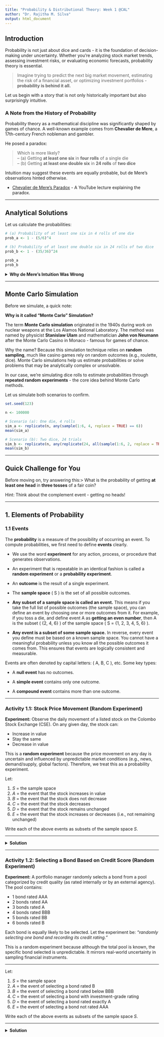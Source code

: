 ```yaml
---
title: "Probability & Distributional Theory: Week 1 @CAL"
author: "Dr. Rajitha M. Silva"
output: html_document
---
```


## Introduction

Probability is not just about dice and cards - it is the foundation of decision-making under uncertainty. Whether you're analyzing stock market trends, assessing investment risks, or evaluating economic forecasts, probability theory is essential.

> Imagine trying to predict the next big market movement, estimating the risk of a financial asset, or optimizing investment portfolios - **probability is behind it all.**

Let us begin with a story that is not only historically important but also surprisingly intuitive.

### A Note from the History of Probability

Probability theory as a mathematical discipline was significantly shaped by games of chance. A well-known example comes from **Chevalier de Mere**, a 17th-century French nobleman and gambler.

He posed a paradox:

> Which is more likely?\
 -- (a) Getting **at least one six** in **four rolls** of a single die\
 -- (b) Getting **at least one double six** in **24 rolls** of **two dice**

Intuition may suggest these events are equally probable, but de Mere's observations hinted otherwise.

-   [Chevalier de Mere's Paradox](https://www.youtube.com/watch?v=LIRG3aMQ55k) - A YouTube lecture explaining the paradox.

------------------------------------------------------------------------

## Analytical Solutions

Let us calculate the probabilities:

```r
# (a) Probability of at least one six in 4 rolls of one die
prob_a <- 1 - (5/6)^4

# (b) Probability of at least one double six in 24 rolls of two dice
prob_b <- 1 - (35/36)^24

prob_a
prob_b
```

<details>

<summary><strong>Why de Mere's Intuition Was Wrong</strong></summary>

Chevalier de Mere believed that the chance of rolling at least one six in four rolls of a single die should be similar to the chance of rolling at least one double six (i.e., both dice show a six) in 24 rolls of two dice. This was based on the idea that the chance of rolling a six on one die is ( frac{1}{6} ), and the chance of rolling double sixes with two dice is ( frac{1}{36} ), and since ( 4 imes frac{1}{6} = frac{2}{3} ) and ( 24 imes frac{1}{36} = frac{2}{3} ), the overall chances should be roughly equal.

But this is **not how probability works** when events are repeated.

In reality, the probability of getting **at least one success** in multiple independent trials is calculated using the complement:

\[ P( ext{at least one success}) = 1 - (1 - p)\^n \]

So: - For one six in 4 rolls:\
\[ P = 1 - \left(frac{5}{6} ight)\^4 approx 0.5177 \] - For one double six in 24 rolls:\
\[ P = 1 - \left(frac{35}{36} ight)\^{24} approx 0.4914 \]

Even though the expected number of successes in both cases is about ( frac{2}{3} ), the **probability** of getting at least one success differs. The mistake in de Mere's reasoning was treating expected number of successes as equivalent to the probability of getting at least one success, which they are not.

</details>

------------------------------------------------------------------------

## Monte Carlo Simulation

Before we simulate, a quick note:

**Why is it called "Monte Carlo" Simulation?**

The term **Monte Carlo simulation** originated in the 1940s during work on nuclear weapons at the Los Alamos National Laboratory. The method was named by physicist **Stanislaw Ulam** and mathematician **John von Neumann** after the Monte Carlo Casino in Monaco - famous for games of chance.

Why the name? Because this simulation technique relies on **random sampling**, much like casino games rely on random outcomes (e.g., roulette, dice). Monte Carlo simulations help us estimate probabilities or solve problems that may be analytically complex or unsolvable.

In our case, we're simulating dice rolls to estimate probabilities through **repeated random experiments** - the core idea behind Monte Carlo methods.

Let us simulate both scenarios to confirm.

```r
set.seed(123)

n <- 100000

# Scenario (a): One die, 4 rolls
sim_a <- replicate(n, any(sample(1:6, 4, replace = TRUE) == 6))
mean(sim_a)

# Scenario (b): Two dice, 24 trials
sim_b <- replicate(n, any(replicate(24, all(sample(1:6, 2, replace = TRUE) == 6))))
mean(sim_b)
```

------------------------------------------------------------------------

## Quick Challenge for You

Before moving on, try answering this:\> What is the probability of getting **at least one head** in **three tosses** of a fair coin?

Hint: Think about the complement event - getting no heads!

------------------------------------------------------------------------

## 1. Elements of Probability

### 1.1 Events

The **probability** is a measure of the possibility of occurring an event. To compute probabilities, we first need to define **events** clearly.

-   We use the word **experiment** for any action, process, or procedure that generates observations.

-   An experiment that is repeatable in an identical fashion is called a **random experiment** or a **probability experiment**.

-   An **outcome** is the result of a single experiment.

-   The **sample space** ( S ) is the set of all possible outcomes.

-   **Any subset of a sample space is called an event.** This means if you take the full list of possible outcomes (the sample space), you can define an event by choosing one or more outcomes from it. For example, if you toss a die, and define event A as **getting an even number**, then A is the subset ( {2, 4, 6} ) of the sample space ( S = {1, 2, 3, 4, 5, 6} ).

-   **Any event is a subset of some sample space.** In reverse, every event you define must be based on a known sample space. You cannot have a meaningful probability unless you know all the possible outcomes it comes from. This ensures that events are logically consistent and measurable.

Events are often denoted by capital letters: ( A, B, C ), etc. Some key types:

-   A **null event** has no outcomes.

-   A **simple event** contains only one outcome.

-   A **compound event** contains more than one outcome.

------------------------------------------------------------------------

### Activity 1.1: Stock Price Movement (Random Experiment)

**Experiment:** Observe the daily movement of a listed stock on the Colombo Stock Exchange (CSE). On any given day, the stock can:

-   Increase in value
-   Stay the same
-   Decrease in value

This is a **random experiment** because the price movement on any day is uncertain and influenced by unpredictable market conditions (e.g., news, demand/supply, global factors). Therefore, we treat this as a probability experiment.

Let:

1.  $S$ = the sample space\
2.  $A$ = the event that the stock increases in value\
3.  $B$ = the event that the stock does not decrease\
4.  $C$ = the event that the stock decreases\
5.  $D$ = the event that the stock remains unchanged\
6.  $E$ = the event that the stock increases or decreases (i.e., not remaining unchanged)

Write each of the above events as subsets of the sample space $S$.

------------------------------------------------------------------------

<details>

<summary><strong>Solution</strong></summary>

The sample space is:

$$
S = \{ \text{increase},\ \text{no change},\ \text{decrease} \}
$$

Then the events are:

- $A = \{ \text{increase} \}$
- $B = \{ \text{increase},\ \text{no change} \}$
- $C = \{ \text{decrease} \}$
- $D = \{ \text{no change} \}$
- $E = \{ \text{increase},\ \text{decrease} \}$


</details>

------------------------------------------------------------------------

### Activity 1.2: Selecting a Bond Based on Credit Score (Random Experiment)

**Experiment:** A portfolio manager randomly selects a bond from a pool categorized by credit quality (as rated internally or by an external agency). The pool contains:

- 1 bond rated AAA  
- 2 bonds rated AA  
- 3 bonds rated A  
- 4 bonds rated BBB  
- 5 bonds rated BB  
- 6 bonds rated B  

Each bond is equally likely to be selected. Let the experiment be: *"randomly selecting one bond and recording its credit rating."*

This is a random experiment because although the total pool is known, the specific bond selected is unpredictable. It mirrors real-world uncertainty in sampling financial instruments.

---

Let:

1. $S$ = the sample space  
2. $A$ = the event of selecting a bond rated B  
3. $B$ = the event of selecting a bond rated below BBB  
4. $C$ = the event of selecting a bond with investment-grade rating  
5. $D$ = the event of selecting a bond rated exactly A  
6. $E$ = the event of selecting a bond not rated AAA

Write each of the above events as subsets of the sample space $S$.

---

<details>

<summary><strong>Solution</strong></summary>

The sample space is:

$$
S = \{ 	\text{AAA},\ 	\text{AA},\ 	\text{A},\ 	\text{BBB},\ 	\text{BB},\ 	\text{B} \}
$$

Then the events are:

- $A = \{ 	\text{B} \}$
- $B = \{ 	\text{BB},\ 	\text{B} \}$
- $C = \{ 	\text{AAA},\ 	\text{AA},\ 	\text{A},\ 	\text{BBB} \}$
- $D = \{ 	\text{A} \}$
- $E = \{ 	\text{AA},\ 	\text{A},\ 	\text{BBB},\ 	\text{BB},\ 	\text{B} \}$

------------------------------------------------------------------------

### Activity 1.3: Selecting Investment Products (Random Experiment)

**Experiment:** A financial advisor randomly selects 3 investment products from a pool consisting of 3 equity funds (denoted by $e$) and 2 fixed income funds (denoted by $f$). The selection is made simultaneously, and the order does not matter.

This is a random experiment because the composition of the selected 3 products is not known in advance and depends on chance.

Let:

1. $S$ = the sample space  
2. $A$ = the event of selecting exactly one equity fund  
3. $B$ = the event of selecting more than one equity fund  
4. $C$ = the event of selecting no equity funds  

Denoting equity funds by $e$ and fixed income funds by $f$, write the above events as sets.

---

<details>

<summary><strong>Solution</strong></summary>

The sample space is:

$$
S = \{ (e,e,e),\ (e,e,f),\ (e,f,f),\ (f,f,f) \}
$$

Then the events are:

- $A = \{ (e,f,f) \}$
- $B = \{ (e,e,e),\ (e,e,f) \}$
- $C = \{ (f,f,f) \}$

</details>

------------------------------------------------------------------------

### Activity 1.4: Client Call Attempts for Investment Confirmation (Random Experiment)

**Experiment:** A relationship manager at CAL is calling a client to confirm an investment decision. Each call has a 50% chance of the client answering. Calls are made one at a time until the client answers. The number of calls made until a response is received is recorded.

This is a random experiment because we do not know in advance on which call the client will answer.

Let:

1. $S$ = the sample space  
2. $A$ = the event that the client answers on the 5th call  
3. $B$ = the event that the client answers before the 5th call  
4. $C$ = the event that the client does not answer within the first 10 calls  

Write the above events as subsets of the sample space $S$.

---

<details>

<summary><strong>Solution</strong></summary>

The sample space is:

$$
S = \{1,\ 2,\ 3,\ 4,\ \ldots\}
$$

Then the events are:

- $A = \{5\}$
- $B = \{1,\ 2,\ 3,\ 4\}$
- $C = \{11,\ 12,\ 13,\ \ldots\}$

</details>

### Activity 1.5: Time Spent Monitoring Markets (Random Experiment)

**Experiment:** A portfolio analyst at CAL records the actual time $T$ (in hours) spent monitoring market movements in the last week. The analyst is randomly selected from a team.

This is a random experiment because the exact number of hours varies from one analyst to another and is unknown in advance.

Let:

1. $S$ = the sample space  
2. $A$ = the event that $T$ is less than 5.5 hours  

Write the above events as subsets of the sample space $S$.

---

<details>

<summary><strong>Solution</strong></summary>

The sample space is:

$$
S = \{ T \in \mathbb{R} \mid T \geq 0 \}
$$

Then the event is:

- $A = \{ T \in \mathbb{R} \mid 0 \leq T < 5.5 \}$

</details>

------------------------------------------------------------------------

